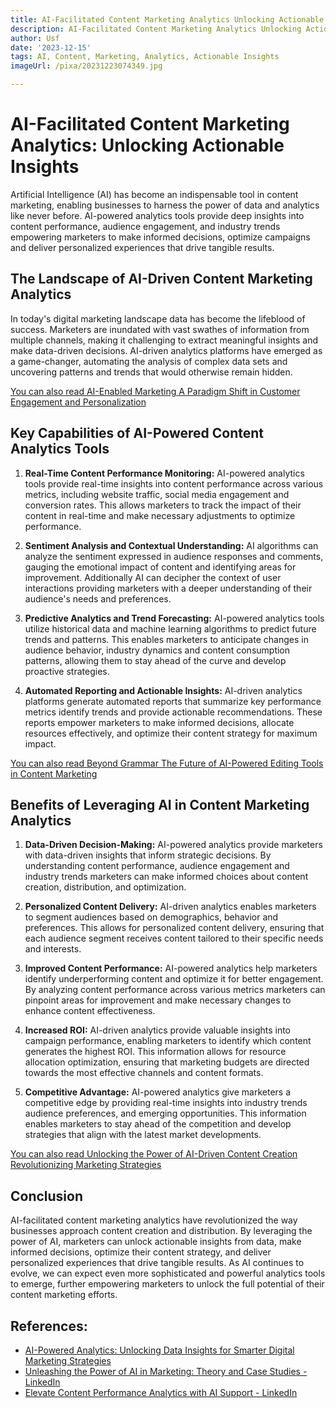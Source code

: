 ```yaml
---
title: AI-Facilitated Content Marketing Analytics Unlocking Actionable Insights
description: AI-Facilitated Content Marketing Analytics Unlocking Actionable Insights
author: Usf
date: '2023-12-15'
tags: AI, Content, Marketing, Analytics, Actionable Insights
imageUrl: /pixa/20231223074349.jpg

---
```

# AI-Facilitated Content Marketing Analytics: Unlocking Actionable Insights

Artificial Intelligence (AI) has become an indispensable tool in  content marketing, enabling businesses  to harness the power of data and analytics like never before. AI-powered analytics tools provide deep insights into content performance, audience engagement,  and industry trends empowering marketers to make informed decisions, optimize campaigns and deliver personalized experiences that  drive tangible results.

## The Landscape of AI-Driven Content Marketing Analytics

In today's digital marketing landscape data has become the lifeblood  of success.  Marketers  are inundated  with vast swathes of information from multiple channels, making  it challenging to extract meaningful insights and make data-driven decisions. AI-driven analytics platforms have emerged as a game-changer, automating the analysis of complex data sets and uncovering patterns and trends that would  otherwise remain hidden.

[You can also  read AI-Enabled Marketing A Paradigm Shift in Customer Engagement and Personalization](AI-Enabled%20Marketing%20A%20Paradigm%20Shift%20in%20Customer%20Engagement%20and%20Personalization)


## Key Capabilities of AI-Powered Content Analytics Tools

1. **Real-Time Content Performance Monitoring:** AI-powered analytics tools provide real-time insights into content performance across various metrics, including website traffic, social media engagement and conversion rates.  This allows marketers to track the impact of their content  in real-time and make necessary  adjustments to optimize performance.

2. **Sentiment Analysis and Contextual Understanding:** AI algorithms can analyze the sentiment expressed in  audience responses and comments, gauging the emotional impact of content and identifying areas for improvement. Additionally AI  can decipher the context of user  interactions providing marketers with a deeper understanding of their audience's needs and preferences.

3. **Predictive Analytics  and Trend Forecasting:** AI-powered analytics tools  utilize historical data and machine learning algorithms to predict  future trends and patterns. This enables marketers to anticipate changes in audience behavior, industry dynamics and content consumption patterns, allowing  them to stay ahead of the curve and develop proactive strategies.

4. **Automated Reporting  and Actionable Insights:** AI-driven analytics platforms generate automated  reports that summarize key performance metrics identify trends and provide actionable recommendations. These reports  empower marketers to  make informed decisions, allocate resources effectively,  and optimize their content strategy  for maximum impact.

[You can also read Beyond Grammar The Future  of AI-Powered Editing Tools in Content Marketing](Beyond%20Grammar%20The%20Future%20of%20AI-Powered%20Editing%20Tools%20in%20Content%20Marketing)


## Benefits of Leveraging AI in Content Marketing Analytics

1.  **Data-Driven  Decision-Making:** AI-powered analytics provide  marketers with data-driven insights that inform strategic decisions. By understanding content performance,  audience engagement and industry  trends marketers can make informed choices about content creation, distribution, and optimization.

2. **Personalized Content Delivery:** AI-driven analytics enables marketers to segment audiences based on demographics, behavior and preferences. This  allows  for personalized content delivery, ensuring that each audience  segment receives  content tailored to their specific needs and interests.

3. **Improved Content Performance:**  AI-powered analytics help marketers identify underperforming content and optimize it for  better engagement. By analyzing content  performance across  various metrics marketers can pinpoint areas for improvement and make necessary changes to enhance content effectiveness.

4. **Increased ROI:** AI-driven  analytics provide valuable insights into campaign performance,  enabling marketers to  identify which content generates  the  highest  ROI. This information allows for resource allocation  optimization,  ensuring that marketing  budgets are directed towards the most effective channels and content formats.

5. **Competitive Advantage:** AI-powered analytics give marketers  a competitive edge by providing real-time insights into industry trends audience preferences, and emerging opportunities.  This information enables marketers to stay ahead of the competition and develop strategies that align  with the latest market developments.

[You can also read Unlocking the Power of AI-Driven Content Creation  Revolutionizing Marketing Strategies](Unlocking%20the%20Power%20of%20AI-Driven%20Content%20Creation%20Revolutionizing%20Marketing%20Strategies)


##  Conclusion

AI-facilitated content marketing analytics have revolutionized the way businesses  approach  content creation and distribution. By leveraging the power of AI, marketers can unlock actionable insights from  data, make informed decisions, optimize their content strategy, and  deliver personalized experiences that  drive tangible  results. As AI continues to evolve, we can expect even more  sophisticated and powerful analytics tools to emerge, further empowering marketers to unlock the full potential of their content marketing efforts.

## References:
- [AI-Powered Analytics: Unlocking Data Insights for Smarter Digital Marketing Strategies](https://pollthepeople.app/ai-powered-analytics-unlocking-data-insights-for-smarter-digital-marketing-strategies/)
- [Unleashing the Power of AI in Marketing: Theory and Case Studies - LinkedIn](https://www.linkedin.com/pulse/unleashing-power-ai-marketing-theory-case-studies-mrinal-upadhyay)
- [Elevate Content Performance Analytics with AI Support - LinkedIn](https://www.linkedin.com/pulse/elevate-content-performance-analytics-ai-support-gregg-w-marquardt-75toc?trk=article-ssr-frontend-pulse_more-articles_related-content-card)
